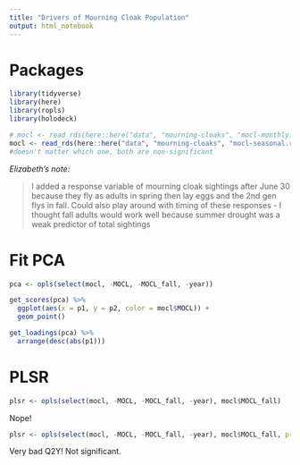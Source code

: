 ```yaml
---
title: "Drivers of Mourning Cloak Population"
output: html_notebook
---
```


# Packages
```r
library(tidyverse)
library(here)
library(ropls)
library(holodeck)
```

```r
# mocl <- read_rds(here::here("data", "mourning-cloaks", "mocl-monthly.rds"))
mocl <- read_rds(here::here("data", "mourning-cloaks", "mocl-seasonal.rds"))
#doesn't matter which one, both are non-significant
```


*Elizabeth's note:*

>I added a response variable of mourning cloak sightings after June 30 because they fly as adults in spring then lay eggs and the 2nd gen flys in fall.  Could also play around with timing of these responses - I thought fall adults would  work well because summer drought was a weak predictor of total sightings


# Fit PCA

```r
pca <- opls(select(mocl, -MOCL, -MOCL_fall, -year))
```

```r
get_scores(pca) %>% 
  ggplot(aes(x = p1, y = p2, color = mocl$MOCL)) +
  geom_point()
```


```r
get_loadings(pca) %>% 
  arrange(desc(abs(p1)))
```

# PLSR

```r
plsr <- opls(select(mocl, -MOCL, -MOCL_fall, -year), mocl$MOCL_fall)
```

Nope!
```r
plsr <- opls(select(mocl, -MOCL, -MOCL_fall, -year), mocl$MOCL_fall, predI = 1, orthoI = 1)
```

Very bad Q2Y!  Not significant.